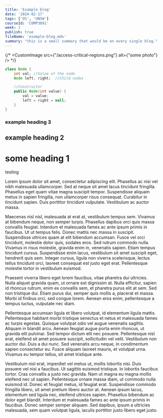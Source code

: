 ```yaml
---
title: 'Example blog'
date: '2024-02-17'
tags: ['OS', 'UNSW']
courseId: 'COMP3891'
week: 1
publish: true
fileName: 'example-blog.mdx'
summary: "this is a small summary that would be on every single blog."
---
```

{/* <CustomImage src={"/access-critical-regions.png"} alt={"some photo"} /> */}

```java
class Node {
    int val; //Value of the node
    Node left, right;  //Child nodes

    //Constructor
    public Node(int value) {
        val = value;
        left = right = null;
    }
}
```

### example heading 3


## example heading 2

# some heading 1

testing



Lorem ipsum dolor sit amet, consectetur adipiscing elit. Phasellus ac nisi vel nibh malesuada ullamcorper. Sed at neque sit amet lacus tincidunt fringilla. Phasellus eget quam vitae magna suscipit tempor. Suspendisse aliquam metus in sapien fringilla, non ullamcorper risus consequat. Curabitur in tincidunt sapien. Duis porttitor tincidunt vulputate. Vestibulum ac auctor massa.

Maecenas nisl nisl, malesuada at erat at, vestibulum tempus sem. Vivamus at bibendum neque, non semper turpis. Phasellus dapibus orci quis massa convallis feugiat. Interdum et malesuada fames ac ante ipsum primis in faucibus. Ut ut tempus felis. Donec mattis nec massa in suscipit. Suspendisse ultrices quam at elit bibendum accumsan. Fusce vel orci tincidunt, molestie dolor quis, sodales eros. Sed rutrum commodo nulla. Vivamus in risus molestie, gravida enim in, venenatis sapien. Etiam tempus tincidunt cursus. Suspendisse enim lacus, vestibulum sit amet suscipit eget, hendrerit quis sem. Integer cursus, ligula non viverra scelerisque, lectus tellus tincidunt orci, laoreet consequat est justo eget erat. Pellentesque molestie tortor in vestibulum euismod.

Praesent viverra libero eget lorem faucibus, vitae pharetra dui ultricies. Nulla aliquet gravida quam, ut ornare est dignissim at. Nulla efficitur, sapien id rhoncus rutrum, enim ex convallis sem, et pharetra purus elit at sem. Sed non tristique dui. Etiam purus dui, semper quis mollis a, placerat et massa. Morbi id finibus orci, sed congue lorem. Aenean eros enim, pellentesque a tempus luctus, vulputate nec diam.

Pellentesque accumsan ligula et libero volutpat, id elementum ligula mattis. Pellentesque habitant morbi tristique senectus et netus et malesuada fames ac turpis egestas. Quisque volutpat odio vel augue venenatis sagittis. Aliquam in blandit arcu. Aenean feugiat augue porta enim rhoncus, ut gravida elit pulvinar. Sed tempor dictum elit nec posuere. Pellentesque nisl erat, eleifend sit amet posuere suscipit, sollicitudin vel velit. Vestibulum non auctor dui. Duis a dui nunc. Sed venenatis arcu neque, in condimentum sapien consectetur eu. Fusce aliquam laoreet mauris, et volutpat urna. Vivamus eu tempor tellus, sit amet tristique ante.

Vestibulum nisl erat, imperdiet vel metus ut, mollis lobortis nisi. Duis posuere vel nisi a faucibus. Ut sagittis euismod tristique. In lobortis faucibus tortor. Cras convallis a justo nec gravida. Nam ut magna eu magna mollis eleifend nec ut sapien. Pellentesque ornare massa diam, ut commodo nulla euismod id. Donec et feugiat metus, id feugiat erat. Suspendisse commodo fringilla libero, sit amet pretium libero auctor at. Aenean ipsum lacus, elementum sed ligula nec, eleifend ultrices sapien. Phasellus bibendum ac dolor eget blandit. Interdum et malesuada fames ac ante ipsum primis in faucibus. Donec semper semper aliquam. Sed dapibus, ipsum a ultricies malesuada, sem quam volutpat ligula, iaculis porttitor justo libero eget justo. 